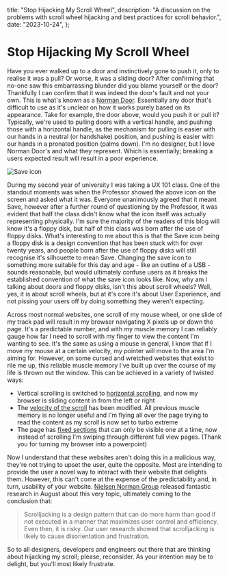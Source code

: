   title: "Stop Hijacking My Scroll Wheel",
  description:
    "A discussion on the problems with scroll wheel hijacking and best practices for scroll behavior.",
  date: "2023-10-24",
};

# Stop Hijacking My Scroll Wheel

Have you ever walked up to a door and instinctively gone to push it, only to realise it was a pull? Or worse, it was a sliding door? After confirming that no-one saw this embarrassing blunder did you blame yourself or the door? Thankfully I can confirm that it was indeed the door's fault and not your own. This is what's known as a [Norman Door](https://uxdesign.cc/intro-to-ux-the-norman-door-61f8120b6086). Essentially any door that's difficult to use as it's unclear on how it works purely based on its appearance. Take for example, the door above, would you push it or pull it? Typically, we're used to pulling doors with a vertical handle, and pushing those with a horizontal handle, as the mechanism for pulling is easier with our hands in a neutral (or handshake) position, and pushing is easier with our hands in a pronated position (palms down). I'm no designer, but I love Norman Door's and what they represent. Which is essentially; breaking a users expected result will result in a poor experience.

![Save icon](/img/save.jpg)

During my second year of university I was taking a UX 101 class. One of the standout moments was when the Professor showed the above icon on the screen and asked what it was. Everyone unanimously agreed that it meant Save, however after a further round of questioning by the Professor, it was evident that half the class didn't know what the icon itself was actually representing physically. I'm sure the majority of the readers of this blog will know it's a floppy disk, but half of this class was born after the use of floppy disks. What's interesting to me about this is that the Save icon being a floppy disk is a design convention that has been stuck with for over twenty years, and people born after the use of floppy disks will still recognise it's silhouette to mean Save. Changing the save icon to something more suitable for this day and age - like an outline of a USB - sounds reasonable, but would ultimately confuse users as it breaks the established convention of what the save icon looks like. Now, why am I talking about doors and floppy disks, isn't this about scroll wheels? Well, yes, it is about scroll wheels, but at it's core it's about User Experience, and not pissing your users off by doing something they weren't expecting.

Across most normal websites, one scroll of my mouse wheel, or one slide of my track pad will result in my browser navigating X pixels up or down the page. It's a predictable number, and with my muscle memory I can reliably gauge how far I need to scroll with my finger to view the content I'm wanting to see. It's the same as using a mouse in general, I know that if I move my mouse at a certain velocity, my pointer will move to the area I'm aiming for. However, on some cursed and wretched websites that exist to rile me up, this reliable muscle memory I've built up over the course of my life is thrown out the window. This can be achieved in a variety of twisted ways:

- Vertical scrolling is switched to [horizontal scrolling](https://verticite.ch/en/), and now my browser is sliding content in from the left or right
- The [velocity of the scroll](https://ei.art4web.co/) has been modified. All previous muscle memory is no longer useful and I'm flying all over the page trying to read the content as my scroll is now set to turbo extreme
- The page has [fixed sections](https://genevoism.com/) that can only be visible one at a time, now instead of scrolling I'm swiping through different full view pages. (Thank you for turning my browser into a powerpoint)

Now I understand that these websites aren't doing this in a malicious way, they're not trying to upset the user, quite the opposite. Most are intending to provide the user a novel way to interact with their website that delights them. However, this can't come at the expense of the predictability and, in turn, usability of your website. [Nielsen Norman Group](https://www.nngroup.com/articles/scrolljacking-101/) released fantastic research in August about this very topic, ultimately coming to the conclusion that:

> Scrolljacking is a design pattern that can do more harm than good if not executed in a manner that maximizes user control and efficiency. Even then, it is risky. Our user research showed that scrolljacking is likely to cause disorientation and frustration.

So to all designers, developers and engineers out there that are thinking about hijacking my scroll; please, reconsider. As your intention may be to delight, but you'll most likely frustrate.
